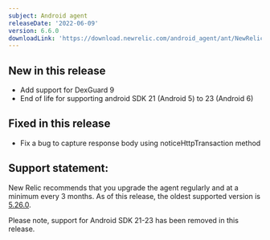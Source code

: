 ```yaml
---
subject: Android agent
releaseDate: '2022-06-09'
version: 6.6.0
downloadLink: 'https://download.newrelic.com/android_agent/ant/NewRelic_Android_Agent_6.6.0.zip'
---
```


## New in this release

* Add support for DexGuard 9
* End of life for supporting android SDK 21 (Android 5) to 23 (Android 6)

## Fixed in this release

* Fix a bug to capture response body using noticeHttpTransaction method

## Support statement:

New Relic recommends that you upgrade the agent regularly and at a minimum every 3 months. As of this release, the oldest supported version is [5.26.0](https://docs.newrelic.com/docs/release-notes/mobile-release-notes/android-release-notes/android-5260).

<Callout variant="important">
  Please note, support for Android SDK 21-23 has been removed in this release.
</Callout>
